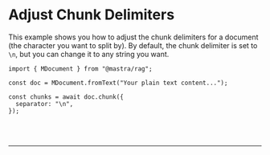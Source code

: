 
# Adjust Chunk Delimiters

This example shows you how to adjust the chunk delimiters for a document (the character you want to split by). By default, the chunk delimiter is set to `\n`, but you can change it to any string you want.

```tsx copy
import { MDocument } from "@mastra/rag";

const doc = MDocument.fromText("Your plain text content...");

const chunks = await doc.chunk({
  separator: "\n",
});
```

<br />
<br />
<hr className="dark:border-[#404040] border-gray-300" />
<br />
<br />
<GithubLink link={'https://github.com/mastra-ai/mastra/blob/main/examples/basics/rag/adjust-chunk-delimiters.ts'} />

